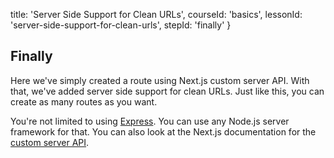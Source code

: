 
  title: 'Server Side Support for Clean URLs',
  courseId: 'basics',
  lessonId: 'server-side-support-for-clean-urls',
  stepId: 'finally'
}

## Finally

Here we've simply created a route using Next.js custom server API. With that, we've added server side support for clean URLs. Just like this, you can create as many routes as you want.

You're not limited to using [Express](https://expressjs.com/). You can use any Node.js server framework for that. You can also look at the Next.js documentation for the [custom server API](https://nextjs.org/docs/#custom-server-and-routing).

